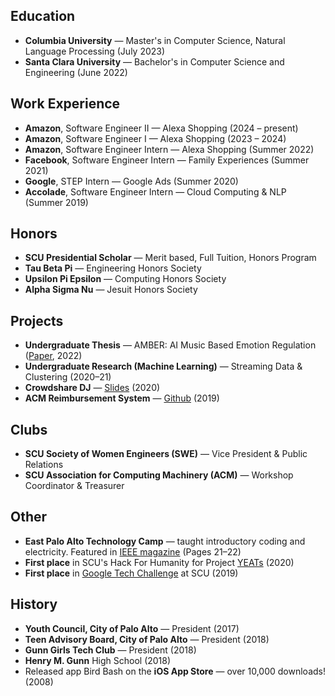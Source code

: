 ## Education

- **Columbia University** — Master's in Computer Science, Natural Language Processing (July 2023)
- **Santa Clara University** — Bachelor's in Computer Science and Engineering (June 2022)

## Work Experience

- **Amazon**, Software Engineer II — Alexa Shopping (2024 – present)
- **Amazon**, Software Engineer I — Alexa Shopping (2023 – 2024)
- **Amazon**, Software Engineer Intern — Alexa Shopping (Summer 2022)
- **Facebook**, Software Engineer Intern — Family Experiences (Summer 2021)
- **Google**, STEP Intern — Google Ads (Summer 2020)
- **Accolade**, Software Engineer Intern — Cloud Computing & NLP (Summer 2019)

## Honors

- **SCU Presidential Scholar** — Merit based, Full Tuition, Honors Program
- **Tau Beta Pi** — Engineering Honors Society
- **Upsilon Pi Epsilon** — Computing Honors Society
- **Alpha Sigma Nu** — Jesuit Honors Society

## Projects

- **Undergraduate Thesis** — AMBER: AI Music Based Emotion Regulation ([Paper](https://scholarcommons.scu.edu/cseng_senior/217/), 2022)
- **Undergraduate Research (Machine Learning)** — Streaming Data & Clustering (2020–21)
- **Crowdshare DJ** — [Slides](https://drive.google.com/file/d/1A5hzKcrV3qcivphx8XfmuvOIXhpJ62xG/view?usp=sharing) (2020)
- **ACM Reimbursement System** — [Github](https://github.com/ubahl/expenses) (2019)

## Clubs

- **SCU Society of Women Engineers (SWE)** — Vice President & Public Relations
- **SCU Association for Computing Machinery (ACM)** — Workshop Coordinator & Treasurer

## Other

- **East Palo Alto Technology Camp** — taught introductory coding and electricity. Featured in [IEEE magazine](https://www.ieee.org/ns/periodicals/EDS/oct2017/index.html) (Pages 21–22)
- **First place** in SCU's Hack For Humanity for Project [YEATs](https://devpost.com/software/yeats) (2020)
- **First place** in [Google Tech Challenge](/GoogleTechChallenge.jpg) at SCU (2019)

## History

- **Youth Council, City of Palo Alto** — President (2017)
- **Teen Advisory Board, City of Palo Alto** — President (2018)
- **Gunn Girls Tech Club** — President (2018)
- **Henry M. Gunn** High School (2018)
- Released app Bird Bash on the **iOS App Store** — over 10,000 downloads! (2008)

